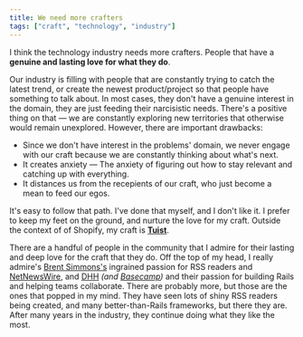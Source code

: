 ```yaml
---
title: We need more crafters
tags: ["craft", "technology", "industry"]
---
```


I think the technology industry needs more crafters.
People that have a **genuine and lasting love for what they do**.

Our industry is filling with people that are constantly trying to catch the latest trend,
or create the newest product/project so that people have something to talk about.
In most cases,
they don't have a genuine interest in the domain,
they are just feeding their narcisistic needs.
There's a positive thing on that —
we are constantly exploring new territories that otherwise would remain unexplored.
However, there are important drawbacks:

- Since we don't have interest in the problems' domain,
  we never engage with our craft because we are constantly thinking about what's next.
- It creates anxiety —
  The anxiety of figuring out how to stay relevant and catching up with everything.
- It distances us from the recepients of our craft,
  who just become a mean to feed our egos.

It's easy to follow that path.
I've done that myself, and I don't like it.
I prefer to keep my feet on the ground,
and nurture the love for my craft.
Outside the context of of Shopify,
my craft is [**Tuist**](https://tuist.io).

There are a handful of people in the community that I admire for their lasting and deep love for the craft that they do.
Off the top of my head, I really admire's [Brent Simmons's](https://twitter.com/brentsimmons) ingrained passion for RSS readers and [NetNewsWire](https://ranchero.com/netnewswire/),
and [DHH](https://twitter.com/dhh) _(and [Basecamp](https://basecamp.com))_ and their passion for building Rails and helping teams collaborate.
There are probably more,
but those are the ones that popped in my mind.
They have seen lots of shiny RSS readers being created,
and many better-than-Rails frameworks,
but there they are.
After many years in the industry,
they continue doing what they like the most.
